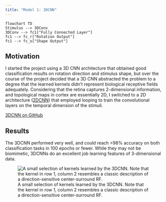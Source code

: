 ```yaml
---
title: "Model 1: 3DCNN"
---
```


```mermaid
flowchart TD
Stimulus --> 3DConv
3DConv --> fc1["Fully Connected Layer"]
fc1 --> fc_r["Rotation Output"]
fc1 --> fc_o["Shape Output"]
```

## Motivation
I started the project using a 3D CNN architecture that obtained good classification results on rotation direction and stimulus shape, but over the course of the project decided that a 3D CNN abstracted the problem to a degree that the learned kernels didn’t represent biological receptive fields adequately. Considering that the retina captures 2-dimensional information, and topological maps in cortex are essentially 2D, I switched to a 2D architecture ([2DCNN](2dcnn.qmd)) that employed looping to train the convolutional layers on the temporal dimension of the stimuli.

[3DCNN on GitHub](https://github.com/nghess/607-sensory-coding/blob/main/3dcnn_example.ipynb)

## Results
The 3DCNN performed very well, and could reach >98% accuracy on both classification tasks in 100 epochs or fewer. While they may not be biomimetic, 3DCNNs do an excellent job learning features of 3-dimensional data.

![A small selection of kernels learned by the 3DCNN. Note that the kernel in row 1, column 2 resembles a classic description of a direction-sensitive center-surround RF.](images/3d_kernels.png)